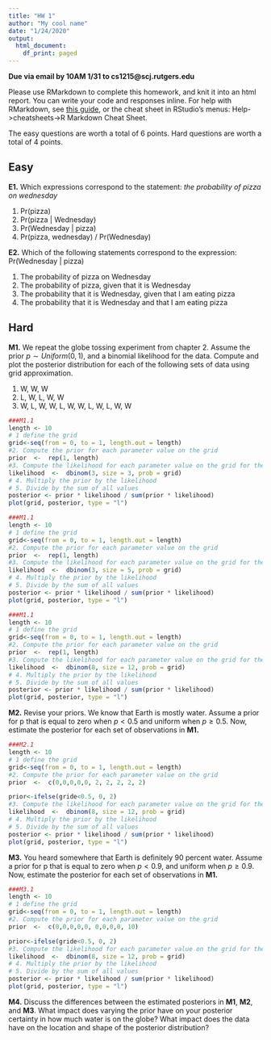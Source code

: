 ```yaml
---
title: "HW 1"
author: "My cool name"
date: "1/24/2020"
output:
  html_document:
    df_print: paged
---
```


**Due via email by 10AM 1/31 to cs1215@scj.rutgers.edu**

Please use RMarkdown to complete this homework, and knit it into an html report. You can write your code and responses inline. For help with RMarkdown, see [this guide](https://rmarkdown.rstudio.com/lesson-1.html), or the cheat sheet in RStudio's menus: Help->cheatsheets->R Markdown Cheat Sheet.

The easy questions are worth a total of 6 points. Hard questions are worth a total of 4 points.

## Easy

**E1.** Which expressions correspond to the statement: *the probability of pizza on wednesday*

1. Pr(pizza)
2. Pr(pizza | Wednesday)
3. Pr(Wednesday | pizza)
4. Pr(pizza, wednesday) / Pr(Wednesday)

**E2.** Which of the following statements correspond to the expression: Pr(Wednesday | pizza)

1. The probability of pizza on Wednesday
2. The probability of pizza, given that it is Wednesday
3. The probability that it is Wednesday, given that I am eating pizza
4. The probability that it is Wednesday and that I am eating pizza

## Hard

**M1.** We repeat the globe tossing experiment from chapter 2. Assume the prior $p \sim Uniform(0,1)$, and a binomial likelihood for the data. Compute and plot the posterior distribution for each of the following sets of data using grid approximation. 

1. W, W, W
2. L, W, L, W, W
3. W, L, W, W, L, W, W, L, W, L, W, W

```r
###M1.1
length <- 10
# 1 define the grid
grid<-seq(from = 0, to = 1, length.out = length)
#2. Compute the prior for each parameter value on the grid
prior  <-  rep(1, length)
#3. Compute the likelihood for each parameter value on the grid for the observed 
likelihood  <-  dbinom(3, size = 3, prob = grid)
# 4. Multiply the prior by the likelihood
# 5. Divide by the sum of all values
posterior <- prior * likelihood / sum(prior * likelihood)
plot(grid, posterior, type = "l")
```


```r
###M1.1
length <- 10
# 1 define the grid
grid<-seq(from = 0, to = 1, length.out = length)
#2. Compute the prior for each parameter value on the grid
prior  <-  rep(1, length)
#3. Compute the likelihood for each parameter value on the grid for the observed 
likelihood  <-  dbinom(3, size = 5, prob = grid)
# 4. Multiply the prior by the likelihood
# 5. Divide by the sum of all values
posterior <- prior * likelihood / sum(prior * likelihood)
plot(grid, posterior, type = "l")
```

```r
###M1.1
length <- 10
# 1 define the grid
grid<-seq(from = 0, to = 1, length.out = length)
#2. Compute the prior for each parameter value on the grid
prior  <-  rep(1, length)
#3. Compute the likelihood for each parameter value on the grid for the observed 
likelihood  <-  dbinom(8, size = 12, prob = grid)
# 4. Multiply the prior by the likelihood
# 5. Divide by the sum of all values
posterior <- prior * likelihood / sum(prior * likelihood)
plot(grid, posterior, type = "l")
```


**M2.** Revise your priors. We know that Earth is mostly water. Assume a prior for p that is equal to zero when $p < 0.5$ and uniform when $p \geq 0.5$. Now, estimate the posterior for each set of observations in **M1.** 

```r
###M2.1
length <- 10
# 1 define the grid
grid<-seq(from = 0, to = 1, length.out = length)
#2. Compute the prior for each parameter value on the grid
prior  <-  c(0,0,0,0,0, 2, 2, 2, 2, 2)

prior<-ifelse(gride<0.5, 0, 2)
#3. Compute the likelihood for each parameter value on the grid for the observed 
likelihood  <-  dbinom(8, size = 12, prob = grid)
# 4. Multiply the prior by the likelihood
# 5. Divide by the sum of all values
posterior <- prior * likelihood / sum(prior * likelihood)
plot(grid, posterior, type = "l")
```

**M3.** You heard somewhere that Earth is definitely 90 percent water. Assume a prior for p that is equal to zero when $p<0.9$, and uniform when $p \geq 0.9$. Now, estimate the posterior for each set of observations in **M1.** 

```r
###M3.1
length <- 10
# 1 define the grid
grid<-seq(from = 0, to = 1, length.out = length)
#2. Compute the prior for each parameter value on the grid
prior  <-  c(0,0,0,0,0, 0,0,0,0, 10)

prior<-ifelse(gride<0.5, 0, 2)
#3. Compute the likelihood for each parameter value on the grid for the observed 
likelihood  <-  dbinom(8, size = 12, prob = grid)
# 4. Multiply the prior by the likelihood
# 5. Divide by the sum of all values
posterior <- prior * likelihood / sum(prior * likelihood)
plot(grid, posterior, type = "l")
```

**M4.** Discuss the differences between the estimated posteriors in **M1**, **M2**, and **M3**. What impact does varying the prior have on your posterior certainty in how much water is on the globe? What impact does the data have on the location and shape of the posterior distribution?